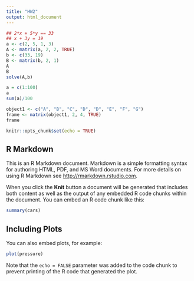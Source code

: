 ```yaml
---
title: "HW2"
output: html_document
---
```

```r
## 2*x + 5*y == 33
## x + 3y = 19
a <- c(2, 5, 1, 3)
A <- matrix(a, 2, 2, TRUE)
b <- c(33, 19)
B <- matrix(b, 2, 1)
A
B
solve(A,b)
```

```r
a = c(1:100)
a
sum(a)/100
```

```r
object1 <- c("A", "B", "C", "D", "D", "E", "F", "G")
frame <- matrix(object1, 2, 4, TRUE)
frame
```

```r
knitr::opts_chunk$set(echo = TRUE)
```

## R Markdown

This is an R Markdown document. Markdown is a simple formatting syntax for authoring HTML, PDF, and MS Word documents. For more details on using R Markdown see <http://rmarkdown.rstudio.com>.

When you click the **Knit** button a document will be generated that includes both content as well as the output of any embedded R code chunks within the document. You can embed an R code chunk like this:

```r
summary(cars)
```

## Including Plots

You can also embed plots, for example:

```r
plot(pressure)
```

Note that the `echo = FALSE` parameter was added to the code chunk to prevent printing of the R code that generated the plot.

